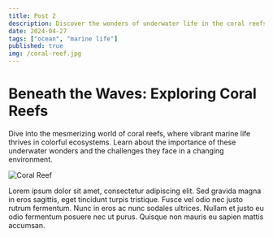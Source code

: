 ```yaml
---
title: Post 2
description: Discover the wonders of underwater life in the coral reefs.
date: 2024-04-27
tags: ["ocean", "marine life"]
published: true
img: /coral-reef.jpg
---
```


# Beneath the Waves: Exploring Coral Reefs

Dive into the mesmerizing world of coral reefs, where vibrant marine life thrives in colorful ecosystems. Learn about the importance of these underwater wonders and the challenges they face in a changing environment.

![Coral Reef](/coral-reef.jpg)

Lorem ipsum dolor sit amet, consectetur adipiscing elit. Sed gravida magna in eros sagittis, eget tincidunt turpis tristique. Fusce vel odio nec justo rutrum fermentum. Nunc in eros ac nunc sodales ultrices. Nullam et justo eu odio fermentum posuere nec ut purus. Quisque non mauris eu sapien mattis accumsan.
